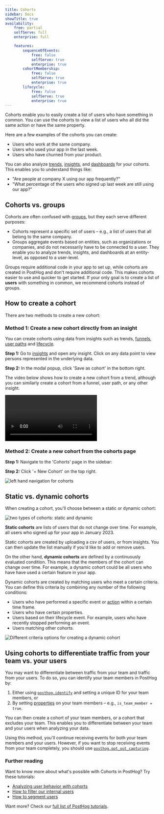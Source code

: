 ```yaml
---
title: Cohorts
sidebar: Docs
showTitle: true
availability:
    free: partial
    selfServe: full
    enterprise: full

    features:
        sequenceOfEvents:
            free: false
            selfServe: true
            enterprise: true
        cohortMembership:
            free: false
            selfServe: true
            enterprise: true
        lifecycle:
            free: false
            selfServe: true
            enterprise: true
---
```


Cohorts enable you to easily create a list of users who have something in common. You can use the cohorts to view a list of users who all did the same action or have the same property.

Here are a few examples of the cohorts you can create:

- Users who work at the same company.
- Users who used your app in the last week.
- Users who have churned from your product.

You can also analyze [trends](docs/product-analytics/trends), [insights](docs/product-analytics/insights), and [dashboards](/docs/product-analytics/dashboards) for your cohorts. This enables you to understand things like:

- "Are people at company X using our app frequently?"
- "What percentage of the users who signed up last week are still using our app?"

## Cohorts vs. groups

Cohorts are often confused with [groups](/docs/data/groups), but they each serve different purposes:

- Cohorts represent a specific set of users – e.g., a list of users that all belong to the same company.
- Groups aggregate events based on entities, such as organizations or companies, and do not necessarily have to be connected to a user. They enable you to analyze trends, insights, and dashboards at an entity-level, as opposed to a user-level.
 
Groups require additional code in your app to set up, while cohorts are created in PostHog and don't require additional code. This makes cohorts easier to use and quicker to get started. If your only goal is to create a list of **users** with something in common, we recommend cohorts instead of groups.

## How to create a cohort

There are two methods to create a new cohort:

### Method 1: Create a new cohort directly from an insight

You can create cohorts using data from insights such as trends, [funnels](/product-analytics/funnels), [user paths](/docs/product-analytics/paths) and [lifecycle](/docs/product-analytics/lifecycle).

**Step 1:** Go to [insights](https://app.posthog.com/insights) and open any insight. Click on any data point to view persons represented in the underlying data.

**Step 2:** In the modal popup, click 'Save as cohort' in the bottom right.

The video below shows how to create a new cohort from a trend, although you can similarly create a cohort from a funnel, user path, or any other insight.

![How to create a cohort from a trend](../../images/features/cohorts/create-cohort-from-trend.mp4)

### Method 2: Create a new cohort from the cohorts page

**Step 1:** Navigate to the 'Cohorts' page in the sidebar:

**Step 2:** Click '+ New Cohort' on the top right.

![left hand navigation for cohorts](../../images/features/cohorts/cohorts-page.png)

## Static vs. dynamic cohorts

When creating a cohort, you'll choose between a static or dynamic cohort:

![two types of cohorts: static and dynamic](../../images/features/cohorts/static-and-dynamic-cohorts.png)

**Static cohorts** are lists of users that do not change over time. For example, all users who signed up for your app in January 2023. 

Static cohorts are created by uploading a csv of users, or from insights. You can then update the list manually if you'd like to add or remove users.

On the other hand, **dynamic cohorts** are defined by a continuously evaluated condition. This means that the members of the cohort can change over time. For example, a dynamic cohort could be all users who have have used a certain feature in your app.

Dynamic cohorts are created by matching users who meet a certain criteria. You can define this criteria by combining any number of the following conditions:

- Users who have performed a specific event or [action](/docs/user-guides/actions) within a certain time frame.
- Users who have certain properties.
- Users based on their lifecycle event. For example, users who have recently stopped performing an event.
- Users matching other cohorts.

![Different criteria options for creating a dynamic cohort](../../images/features/cohorts/creating-dynamic-cohorts.png)

## Using cohorts to differentiate traffic from your team vs. your users

You may want to differentiate between traffic from your team and traffic from your users. To do so, you can identify your team members in PostHog by:

1. Either using [`posthog.identify`](/docs/getting-started/identify-users) and setting a unique ID for your team members, or
2. By setting [properties](/docs/getting-started/user-properties) on your team members – e.g., `is_team_member = true`.

You can then create a cohort of your team members, or a cohort that excludes your team. This enables you to differentiate between your team and your users when analyzing your data.

Using this method, you'll continue receiving events for both your team members and your users. However, if you want to stop receiving events from your team completely, you should use [`posthog.opt_out_capturing`](/docs/integrate/client/js#opt-users-out).

### Further reading

Want to know more about what's possible with Cohorts in PostHog? Try these tutorials:

-   [Analyzing user behavior with cohorts](/tutorials/cohorts)
-   [How to filter our internal users](/tutorials/filter-internal-users)
-   [How to segment users](/tutorials/how-to-segment-users)

Want more? Check our [full list of PostHog tutorials](https://posthog.com/tutorials).
